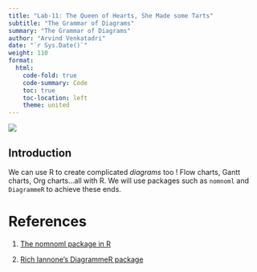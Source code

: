 ```yaml
---
title: "Lab-11: The Queen of Hearts, She Made some Tarts"
subtitle: "The Grammar of Diagrams"
summary: "The Grammar of Diagrams"
author: "Arvind Venkatadri"
date: "`r Sys.Date()`"
weight: 110
format: 
  html:
    code-fold: true
    code-summary: Code
    toc: true
    toc-location: left
    theme: united
---
```


![](featured.jpg)

## Introduction

We can use R to create complicated *diagrams* too ! Flow charts, Gantt
charts, Org charts...all with R. We will use packages such as `nomnoml`
and `DiagrammeR` to achieve these ends.

# References

1.  [The nomnoml package in R](https://nomnoml.com)

2.  [Rich Iannone's DiagrammeR
    package](https://rich-iannone.github.io/DiagrammeR/graphviz_and_mermaid.html)
